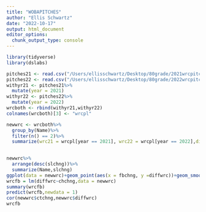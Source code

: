```yaml
---
title: "WOBAPITCHES"
author: "Ellis Schwartz"
date: "2022-10-17"
output: html_document
editor_options: 
  chunk_output_type: console
---
```

```r
library(tidyverse)
library(dslabs)
```

```r
pitches21 <- read.csv("/Users/ellisschwartz/Desktop/80grade/2021wrcpitches.csv")
pitches22 <- read.csv("/Users/ellisschwartz/Desktop/80grade/2022wrcpitches.csv")
withyr21 <- pitches21%>%
  mutate(year = 2021)
withyr22 <- pitches22%>%
  mutate(year = 2022)
wrcboth <- rbind(withyr21,withyr22)
colnames(wrcboth)[3] <- "wrcpl"

newwrc <- wrcboth%>%
  group_by(Name)%>%
  filter(n() == 2)%>%
  summarize(wrc21 = wrcpl[year == 2021], wrc22 = wrcpl[year == 2022],diffwrc = wrc22-wrc21,fb21 = wFB.C[year == 2021], fb22 = wFB.C[year == 2022],fbchng = fb22-fb21,sl21 = wSL.C[year == 2021], sl22 = wSL.C[year == 2022],slchng = sl22-sl21, ct21 = wCT.C[year == 2021], ct22 = wCT.C[year == 2022],ctchng = ct22-ct21, cb21 = wCB.C[year == 2021], cb22 = wCB.C[year == 2022],cbchng = cb22-cb21,ch21 = wCH.C[year == 2021], ch22 = wCH.C[year == 2022],chchng = ch22-ch21)
  
```

```r
newwrc%>%
  arrange(desc(slchng))%>%
  summarize(Name,slchng)
ggplot(data = newwrc)+geom_point(aes(x = fbchng, y =diffwrc))+geom_smooth(aes(x = fbchng, y = diffwrc), method = "lm")+labs(x = "Change in wFB/C",y="Change in wRC+",title = "Change in Run Production\n on FB Vs. Change in wRC+")+theme_minimal()+xlim(-7,7)+ylim(-60,60)
wrcfb = lm(diffwrc~chchng,data = newwrc)
summary(wrcfb)
predict(wrcfb,newdata = 1)
cor(newwrc$ctchng,newwrc$diffwrc)
wrcfb

```

